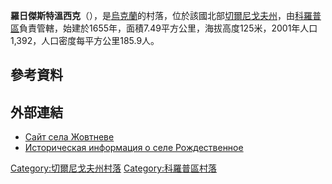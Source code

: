 {{coord|51|27|54|N|32|55|20|E|scale:100000|display=title}}

'''羅日傑斯特溫西克'''（{{lang-uk|Рождественське}}），是[[烏克蘭|烏克蘭]]的村落，位於該國北部[[切爾尼戈夫州|切爾尼戈夫州]]，由[[科羅普區|科羅普區]]負責管轄，始建於1655年，面積7.49平方公里，海拔高度125米，2001年人口1,392，人口密度每平方公里185.9人。

==參考資料==
{{reflist}}

==外部連結==
* [http://jovtneve.at.ua Сайт села Жовтневе]
* [http://www.surnameindex.info/info/chernigov/krolevets/rozhdestvennoe/index.html Историческая информация о селе Рождественное] {{ref-ru}}

[[Category:切爾尼戈夫州村落|Category:切爾尼戈夫州村落]]
[[Category:科羅普區村落|Category:科羅普區村落]]


{{Chernihiv-geo-stub}}
